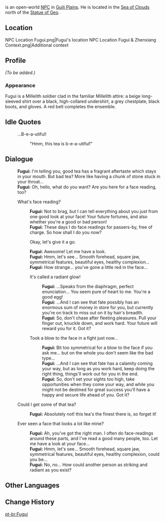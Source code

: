 {{Meta
<!-- REMOVE THIS TEMPLATE AFTER ADDING MISSING INFO -->
|missing_NPC_profile  = yes
}}
{{Character Infobox
|image            = NPC Fugui.png
|region           = Liyue
|location         = Liyue
|title            = Millelith
|affiliation      = Millelith
|type             = Open-World NPC
}}
{{Lang|'''Fugui'''|zh=富贵|zh_rm=Fùguì}} is an open-world [[NPC]] in [[Guili Plains]]. He is located in the [[Sea of Clouds]] north of the [[Statue of The Seven|Statue of Geo]].

==Location==
<gallery>
NPC Location Fugui.png|Fugui's location
NPC Location Fugui & Zhenxiang Context.png|Additional context
</gallery>

==Profile==
''(To be added.)''

===Appearance===
Fugui is a Millelith soldier clad in the familiar Millelith attire: a beige long-sleeved shirt over a black, high-collared undershirt, a grey chestplate, black boots, and gloves. A red belt completes the ensemble.

==Idle Quotes==
{{Dialogue Start}}
: {{DIcon|Idle}} ...B-e-a-utiful!
:: {{A|VO Fugui 01.ogg}} "Hmm, this tea is b-e-a-utiful!"
{{Dialogue End}}

==Dialogue==
{{Dialogue Start}}
:'''Fugui:''' I'm telling you, good tea has a fragrant aftertaste which stays in your mouth. But bad tea? More like having a chunk of stone stuck in your throat...
:'''Fugui:''' Oh, hello, what do you want? Are you here for a face reading, too?
:{{DIcon}} What's face reading?
::'''Fugui:''' Not to brag, but I can tell everything about you just from one good look at your face! Your future fortunes, and also whether you're a good or bad person!
::'''Fugui:''' These days I do face readings for passers-by, free of charge. So how shall I do you now?
::{{DIcon}} Okay, let's give it a go.
::'''Fugui:''' Awesome! Let me have a look.
::'''Fugui:''' Hmm, let's see... Smooth forehead, square jaw, symmetrical features, beautiful eyes, healthy complexion...
::'''Fugui:''' How strange... you've gone a little red in the face...
::{{DIcon}} It's called a radiant glow!
:::'''Fugui:'''  ...Speaks from the diaphragm, perfect enunciation... You seem pure of heart to me. You're a good egg!
:::'''Fugui:'''  ...And I can see that fate possibly has an enormous sum of money in store for you, but currently you're on track to miss out on it by hair's breadth.
:::'''Fugui:''' So, don't chase after fleeting pleasures. Pull your finger out, knuckle down, and work hard. Your future will reward you for it. Got it?
::{{DIcon}} Took a blow to the face in a fight just now...
:::'''Fugui:''' Bit too symmetrical for a blow to the face if you ask me... but on the whole you don't seem like the bad type...
:::'''Fugui:''' ...And I can see that fate has a calamity coming your way, but as long as you work hard, keep doing the right thing, things'll work out for you in the end.
:::'''Fugui:''' So, don't set your sights too high, take opportunities when they come your way, and while you might not be destined for great success you'll have a happy and secure life ahead of you. Got it?
:{{DIcon}} Could I get some of that tea?
::'''Fugui:''' Absolutely not! this tea's the finest there is, so forget it!
:{{DIcon}} Ever seen a face that looks a lot like mine?
::'''Fugui:''' Ah, you've got the right man. I often do face-readings around these parts, and I've read a good many people, too. Let me have a look at your face...
::'''Fugui:''' Hmm, let's see... Smooth forehead, square jaw, symmetrical features, beautiful eyes, healthy complexion, could you be...
::'''Fugui:''' No, no... How could another person as striking and radiant as you exist?
{{Dialogue End}}

==Other Languages==
{{Other Languages
|default_hidden = 1
|en      = Fugui
|zhs     = 富贵
|zhs_rm  = Fùguì
|zht     = 富貴
|zht_rm  = Fùguì
|ja      = 富貴
|ja_rm   = Fuuki{{Assumed}}
|ko      = //부귀//
|es      = Fugui
|fr      = Fugui
|ru      = Фу Гуй
|th      = Fugui
|vi      = Fugui
|de      = Fugui
|id      = Fugui
|pt      = Fugui
|tr      = Fugui
|it      = Fugui
}}

==Change History==
{{Change History|1.0}}

[[pt-br:Fugui]]